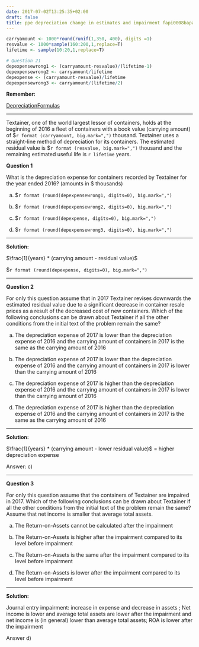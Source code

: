 ```yaml
---
date: 2017-07-02T13:25:35+02:00
draft: false
title: ppe depreciation change in estimates and impairment fapi0008baparae
---
```


```r

carryamount <- 1000*round(runif(1,350, 400), digits =1) 
resvalue <- 1000*sample(160:200,1,replace=T)
lifetime <- sample(10:20,1,replace=T)

# Question 21
depexpensewrong1 <- (carryamount-resvalue)/(lifetime-1)
depexpensewrong2 <- carryamount/lifetime
depexpense <- (carryamount-resvalue)/lifetime
depexpensewrong3 <- carryamount/(lifetime/2)

```

**Remember:**

[DepreciationFormulas](https://drive.google.com/file/d/0B5iOWuUx99FWS3BOeTZWMVR0ajA/view?usp=sharing)

***

Textainer, one of the world largest lessor of containers, holds at the beginning of 2016 a fleet of
containers with a book value (carrying amount) of \$`r format (carryamount, big.mark=",")` thousand. Textainer uses a straight-line method of depreciation for its containers. The estimated residual value is \$`r format (resvalue, big.mark=",")` thousand and the remaining estimated useful life is `r lifetime` years.

**Question 1**

What is the depreciation expense for containers recorded by Textainer for the year ended 2016?
(amounts in $ thousands)

a) \$`r format (round(depexpensewrong1, digits=0), big.mark=",")`

b) \$`r format (round(depexpensewrong2, digits=0), big.mark=",")`

c) \$`r format (round(depexpense, digits=0), big.mark=",")`

d) \$`r format (round(depexpensewrong3, digits=0), big.mark=",")`

***

**Solution:**

$\frac{1}{years} * (carrying amount - residual value)$ 

\$`r format (round(depexpense, digits=0), big.mark=",")`

***

**Question 2**

For only this question assume that in 2017 Textainer revises downwards the estimated residual value due to a significant decrease in container resale prices as a result of the decreased cost of new containers. Which of the following conclusions can be drawn about Textainer if all the other conditions from the initial text of the problem remain the same?

a) The depreciation expense of 2017 is lower than the depreciation expense of 2016 and the carrying
amount of containers in 2017 is the same as the carrying amount of 2016

b) The depreciation expense of 2017 is lower than the depreciation expense of 2016 and the carrying
amount of containers in 2017 is lower than the carrying amount of 2016

c) The depreciation expense of 2017 is higher than the depreciation expense of 2016 and the
carrying amount of containers in 2017 is lower than the carrying amount of 2016

d) The depreciation expense of 2017 is higher than the depreciation expense of 2016 and the
carrying amount of containers in 2017 is the same as the carrying amount of 2016

***
  
**Solution:**

$\frac{1}{years} * (carrying amount - lower residual value)$ = higher depreciation expense

Answer: c)

***

**Question 3**

For only this question assume that the containers of Textainer are impaired in 2017. Which of
the following conclusions can be drawn about Textainer if all the other conditions from the initial
text of the problem remain the same? Assume that net income is smaller that average total assets.

a) The Return-on-Assets cannot be calculated after the impairment

b) The Return-on-Assets is higher after the impairment compared to its level before impairment

c) The Return-on-Assets is the same after the impairment compared to its level before impairment

d) The Return-on-Assets is lower after the impairment compared to its level before impairment

***
  
**Solution:**

Journal entry impairment: increase in expense and decrease in assets ; Net income is lower and average total assets are lower after the impairment and net income is (in general) lower than average total assets; ROA is lower after the impairment

Answer d)

